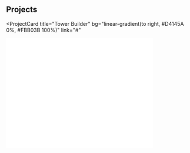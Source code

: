 ## Projects

<ProjectCard
  title="Tower Builder"
  bg="linear-gradient(to right, #D4145A 0%, #FBB03B 100%)"
  link="#"
>
  <iframe
    src={"https://strong-nasturtium-2a73db.netlify.app"}
    width="400"
    height="300"
    frameborder="0"
  ></iframe>
</ProjectCard>
<ProjectCard
  title="Setting  up a yarn Workspace"
  link="#"
  bg="linear-gradient(to right, #662D8C 0%, #ED1E79 100%)"
></ProjectCard>
<ProjectCard
  title="Adding a Draft Feature to Gatsby"
  link="#"
  bg="linear-gradient(to right, #009245 0%, #FCEE21 100%)"
></ProjectCard>
<ProjectCard
  title="Theme UI Plugin for Figma"
  link="#"
  bg="linear-gradient(to right, #D585FF 0%, #00FFEE 100%)"
></ProjectCard>
